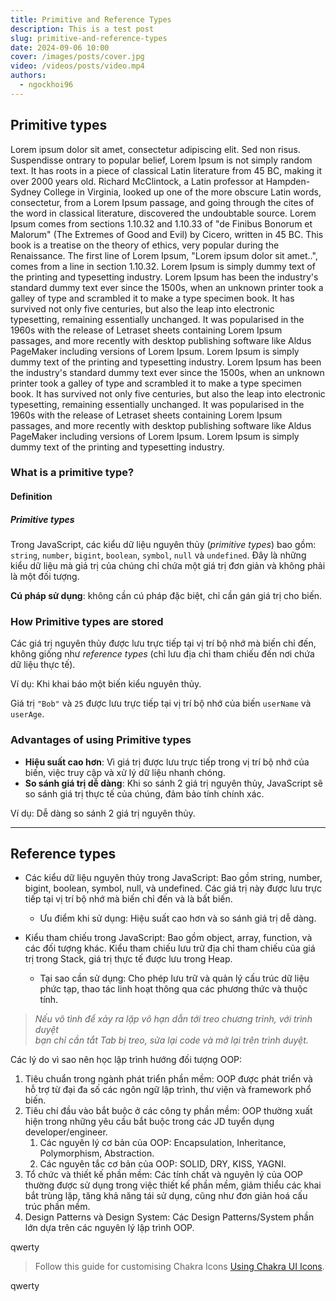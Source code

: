 ```yaml
---
title: Primitive and Reference Types
description: This is a test post
slug: primitive-and-reference-types
date: 2024-09-06 10:00
cover: /images/posts/cover.jpg
video: /videos/posts/video.mp4
authors:
  - ngockhoi96
---
```


## Primitive types

Lorem ipsum dolor sit amet, consectetur adipiscing elit. Sed non risus. Suspendisse
ontrary to popular belief, Lorem Ipsum is not simply random text. It has roots in a piece of classical Latin literature from 45 BC, making it over 2000 years old. Richard McClintock, a Latin professor at Hampden-Sydney College in Virginia, looked up one of the more obscure Latin words, consectetur, from a Lorem Ipsum passage, and going through the cites of the word in classical literature, discovered the undoubtable source. Lorem Ipsum comes from sections 1.10.32 and 1.10.33 of "de Finibus Bonorum et Malorum" (The Extremes of Good and Evil) by Cicero, written in 45 BC. This book is a treatise on the theory of ethics, very popular during the Renaissance. The first line of Lorem Ipsum, "Lorem ipsum dolor sit amet..", comes from a line in section 1.10.32.
Lorem Ipsum is simply dummy text of the printing and typesetting industry. Lorem Ipsum has been the industry's standard dummy text ever since the 1500s, when an unknown printer took a galley of type and scrambled it to make a type specimen book. It has survived not only five centuries, but also the leap into electronic typesetting, remaining essentially unchanged. It was popularised in the 1960s with the release of Letraset sheets containing Lorem Ipsum passages, and more recently with desktop publishing software like Aldus PageMaker including versions of Lorem Ipsum.
Lorem Ipsum is simply dummy text of the printing and typesetting industry. Lorem Ipsum has been the industry's standard dummy text ever since the 1500s, when an unknown printer took a galley of type and scrambled it to make a type specimen book. It has survived not only five centuries, but also the leap into electronic typesetting, remaining essentially unchanged. It was popularised in the 1960s with the release of Letraset sheets containing Lorem Ipsum passages, and more recently with desktop publishing software like Aldus PageMaker including versions of Lorem Ipsum.
Lorem Ipsum is simply dummy text of the printing and typesetting industry.

### What is a primitive type?

#### Definition

##### Primitive types

Trong JavaScript, các kiểu dữ liệu nguyên thủy (_primitive types_) bao gồm: `string`, `number`,
`bigint`, `boolean`, `symbol`, `null` và `undefined`. Đây là những kiểu dữ liệu mà giá trị của chúng
chỉ chứa một giá trị đơn giản và không phải là một đối tượng.

**Cú pháp sử dụng**: không cần cú pháp đặc biệt, chỉ cần gán giá trị cho biến.

### How Primitive types are stored

Các giá trị nguyên thủy được lưu trực tiếp tại vị trí bộ nhớ mà biến chỉ đến, không giống như _reference types_
(chỉ lưu địa chỉ tham chiếu đến nơi chứa dữ liệu thực tế).

Ví dụ: Khi khai báo một biến kiểu nguyên thủy.

Giá trị `"Bob"` và `25` được lưu trực tiếp tại vị trí bộ nhớ của biến `userName` và `userAge`.

### Advantages of using Primitive types

- **Hiệu suất cao hơn**: Vì giá trị được lưu trực tiếp trong vị trí bộ nhớ của biến, việc truy cập và xử lý dữ liệu nhanh chóng.
- **So sánh giá trị dễ dàng**: Khi so sánh 2 giá trị nguyên thủy, JavaScript sẽ so sánh giá trị thực tế của chúng, đảm bảo tính chính xác.

Ví dụ: Dễ dàng so sánh 2 giá trị nguyên thủy.

---

## Reference types

- Các kiểu dữ liệu nguyên thủy trong JavaScript: Bao gồm string, number, bigint, boolean, symbol, null, và undefined. Các giá trị này được lưu trực tiếp tại vị trí bộ nhớ mà biến chỉ đến và là bất biến.

  - Ưu điểm khi sử dụng: Hiệu suất cao hơn và so sánh giá trị dễ dàng.

- Kiểu tham chiếu trong JavaScript: Bao gồm object, array, function, và các đối tượng khác. Kiểu tham chiếu lưu trữ địa chỉ tham chiếu của giá trị trong Stack, giá trị thực tế được lưu trong Heap.
  - Tại sao cần sử dụng: Cho phép lưu trữ và quản lý cấu trúc dữ liệu phức tạp, thao tác linh hoạt thông qua các phương thức và thuộc tính.

> _Nếu vô tình để xảy ra lặp vô hạn dẫn tới treo chương trình, với trình duyệt<br />
> bạn chỉ cần tắt Tab bị treo, sửa lại code và mở lại trên trình duyệt._

Các lý do vì sao nên học lập trình hướng đối tượng OOP:

1. Tiêu chuẩn trong ngành phát triển phần mềm: OOP được phát triển và hỗ trợ từ đại đa số các ngôn ngữ lập trình, thư viện và framework phổ biến.
2. Tiêu chí đầu vào bắt buộc ở các công ty phần mềm: OOP thường xuất hiện trong những yêu cầu bắt buộc trong các JD tuyển dụng developer/engineer.
   1. Các nguyên lý cơ bản của OOP: Encapsulation, Inheritance, Polymorphism, Abstraction.
   2. Các nguyên tắc cơ bản của OOP: SOLID, DRY, KISS, YAGNI.
3. Tổ chức và thiết kế phần mềm: Các tính chất và nguyên lý của OOP thường được sử dụng trong việc thiết kế phần mềm, giảm thiểu các khai bắt trùng lặp, tăng khả năng tái sử dụng, cũng như đơn giản hoá cấu trúc phần mềm.
4. Design Patterns và Design System: Các Design Patterns/System phần lớn dựa trên các nguyên lý lập trình OOP.

<NavItem variant="bg" color="info" href="/articles/hello-world">
  qwerty
</NavItem>

> Follow this guide for customising Chakra Icons
> [Using Chakra UI Icons](/articles/hello-world).

<NavItem color="info" href="/articles/hello-world">
  qwerty
</NavItem>

